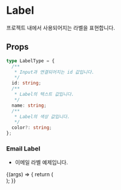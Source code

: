 
<Meta title="Primitive/Label" component={Label} />

# Label

프로젝트 내에서 사용되어지는 라벨을 표현합니다.

## Props

```ts
type LabelType = {
  /**
   * Input과 연결되어지는 id 값입니다.
   */
  id: string;
  /**
   * Label의 텍스트 값입니다.
   */
  name: string;
  /**
   * Label의 색상 값입니다.
   */
  color?: string;
};
```

### Email Label

- 이메일 라벨 예제입니다.

<Canvas>
  <Story name="email" args={{}}>
    {(args) => {
      return (
        <div>
          <Label id="email" name="이메일" color="text-yellow" />
        </div>
      );
    }}
  </Story>
</Canvas>
